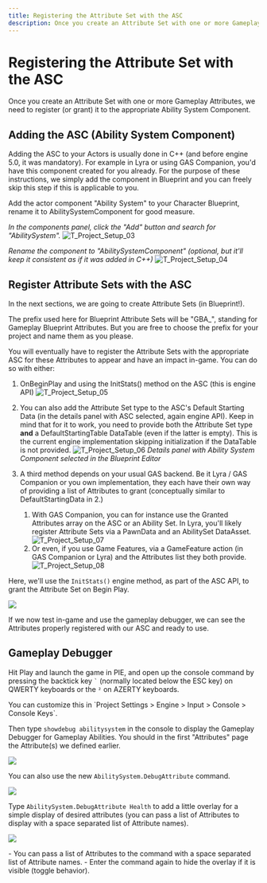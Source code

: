 ```yaml
---
title: Registering the Attribute Set with the ASC
description: Once you create an Attribute Set with one or more Gameplay Attributes, we need to register (or grant) it to the appropriate Ability System Component.
---
```



# Registering the Attribute Set with the ASC

Once you create an Attribute Set with one or more Gameplay Attributes, we need to register (or grant) it to the appropriate Ability System Component.

## Adding the ASC (Ability System Component)

<Callout type="info">
Adding the ASC to your Actors is usually done in C++ (and before engine 5.0, it was mandatory). For example in Lyra or using GAS Companion, you'd have this component created for you already. For the purpose of these instructions, we simply add the component in Blueprint and you can freely skip this step if this is applicable to you.
</Callout>

Add the actor component "Ability System" to your Character Blueprint, rename it to AbilitySystemComponent for good measure.

*In the components panel, click the "Add" button and search for "AbilitySystem".*
![T_Project_Setup_03](../project-setup/T_Project_Setup_03.png)

*Rename the component to "AbilitySystemComponent" (optional, but it'll keep it consistent as if it was added in C++)*
![T_Project_Setup_04](../project-setup/T_Project_Setup_04.png)

## Register Attribute Sets with the ASC

In the next sections, we are going to create Attribute Sets (in Blueprint!).

<Callout type="info">
The prefix used here for Blueprint Attribute Sets will be "GBA_", standing for Gameplay Blueprint Attributes. But you are free to choose the prefix for your project and name them as you please.
</Callout>

You will eventually have to register the Attribute Sets with the appropriate ASC for these Attributes to appear and have an impact in-game. You can do so with either:

1. OnBeginPlay and using the InitStats() method on the ASC (this is engine API)
![T_Project_Setup_05](../project-setup/T_Project_Setup_05.png)

2. You can also add the Attribute Set type to the ASC's Default Starting Data (in the details panel with ASC selected, again engine API). Keep in mind that for it to work, you need to provide both the Attribute Set type **and** a DefaultStartingTable DataTable (even if the latter is empty). This is the current engine implementation skipping initialization if the DataTable is not provided.
![T_Project_Setup_06](../project-setup/T_Project_Setup_06.png)
*Details panel with Ability System Component selected in the Blueprint Editor*

3.  A third method depends on your usual GAS backend. Be it Lyra / GAS Companion or you own implementation, they each have their own way of providing a list of Attributes to grant (conceptually similar to DefaultStartingData in 2.)
    1. With GAS Companion, you can for instance use the Granted Attributes array on the ASC or an Ability Set. In Lyra, you'll likely register Attribute Sets via a PawnData and an AbilitySet DataAsset.
    ![T_Project_Setup_07](../project-setup/T_Project_Setup_07.png)
    2. Or even,  if you use Game Features, via a GameFeature action (in GAS Companion or Lyra) and the Attributes list they both provide.
    ![T_Project_Setup_08](../project-setup/T_Project_Setup_08.png)

Here, we'll use the `InitStats()` engine method, as part of the ASC API, to grant the Attribute Set on Begin Play.

![](./registering-the-attribute-set-with-the-asc/AttributeSets_Register_BeginPlay_InitStats.png)

If we now test in-game and use the gameplay debugger, we can see the Attributes properly registered with our ASC and ready to use.

## Gameplay Debugger

Hit Play and launch the game in PIE, and open up the console command by pressing the backtick key <code className="nx-border-black nx-border-opacity-[0.04] nx-bg-opacity-[0.03] nx-bg-black nx-break-words nx-rounded-md nx-border nx-py-0.5 nx-px-[.25em] nx-text-[.9em] dark:nx-border-white/10 dark:nx-bg-white/10">\`</code> (normally located below the ESC key) on QWERTY keyboards or the `²` on AZERTY keyboards.

<Callout type="info">
You can customize this in `Project Settings > Engine > Input > Console > Console Keys`.
</Callout>

Then type `showdebug abilitysystem` in the console to display the Gameplay Debugger for Gameplay Abilities. You should in the first "Attributes" page the Attribute(s) we defined earlier.

![](./registering-the-attribute-set-with-the-asc/AttributeSets_Register_ShowDebugAbilitySystem.png)

You can also use the new `AbilitySystem.DebugAttribute` command.

![](./registering-the-attribute-set-with-the-asc/AttributeSets_Register_DebugAttribute.png)

Type `AbilitySystem.DebugAttribute Health` to add a little overlay for a simple display of desired attributes (you can pass a list of Attributes to display with a space separated list of Attribute names).

![](./registering-the-attribute-set-with-the-asc/AttributeSets_Register_DebugAttribute_02.png)

<Callout type="info">
- You can pass a list of Attributes to the command with a space separated list of Attribute names.
- Enter the command again to hide the overlay if it is visible (toggle behavior).
</Callout>